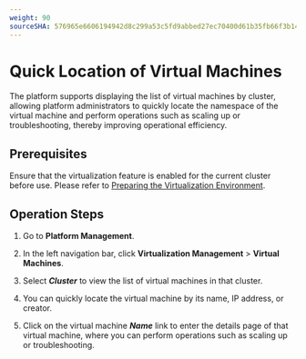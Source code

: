 ```yaml
---
weight: 90
sourceSHA: 576965e6606194942d8c299a53c5fd9abbed27ec70400d61b35fb66f3b145952
---
```


# Quick Location of Virtual Machines

The platform supports displaying the list of virtual machines by cluster, allowing platform administrators to quickly locate the namespace of the virtual machine and perform operations such as scaling up or troubleshooting, thereby improving operational efficiency.

## Prerequisites

Ensure that the virtualization feature is enabled for the current cluster before use. Please refer to [Preparing the Virtualization Environment](/virtualization/virtualization/image/functions/environment.mdx).

## Operation Steps

1. Go to **Platform Management**.

2. In the left navigation bar, click **Virtualization Management** > **Virtual Machines**.

3. Select ***Cluster*** to view the list of virtual machines in that cluster.

4. You can quickly locate the virtual machine by its name, IP address, or creator.

5. Click on the virtual machine ***Name*** link to enter the details page of that virtual machine, where you can perform operations such as scaling up or troubleshooting.
